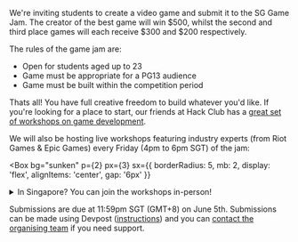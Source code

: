 
We're inviting students to create a video game and submit it to the SG Game Jam. The creator of the best game will win $500, whilst the second and third place games will each receive $300 and $200 respectively.

The rules of the game jam are:

- Open for students aged up to 23
- Game must be appropriate for a PG13 audience
- Game must be built within the competition period

Thats all! You have full creative freedom to build whatever you'd like. If you're looking for a place to start, our friends at Hack Club has a [great set of workshops on game development](https://workshops.hackclub.com/#games).

We will also be hosting live workshops featuring industry experts (from Riot Games & Epic Games) every Friday (4pm to 6pm SGT) of the jam:

<Workshop name="Making games with 💥 KABOOM!" date="13th May" />

<Workshop name="TBC Workshop #2" date="20th May" />

<Workshop name="TBC Workshop #3" date="27th May" />

<Workshop name="TBC Workshop #4" date="3rd June" />

<Box
  bg="sunken"
  p={2}
  px={3}
  sx={{
    borderRadius: 5,
    mb: 2,
    display: 'flex',
    alignItems: 'center',
    gap: '6px'
  }}
>
  <details>
    <summary>In Singapore? You can join the workshops in-person!</summary>
    <hr />
    The workshops will be hosted at XCL World Academy Singapore (2 Yishun Street
    42, Singapore 768039). The public is welcome to travel to the school and
    participate in the workshops. Free food and drink will be provided as well
    as support on games.
  </details>
</Box>

Submissions are due at 11:59pm SGT (GMT+8) on June 5th. Submissions can be made using Devpost ([instructions](https://help.devpost.com/hc/en-us/articles/360054999651-How-to-enter-a-submission)) and you can [contact the organising team](mailto:contact@innovationcircuit.com) if you need support.

